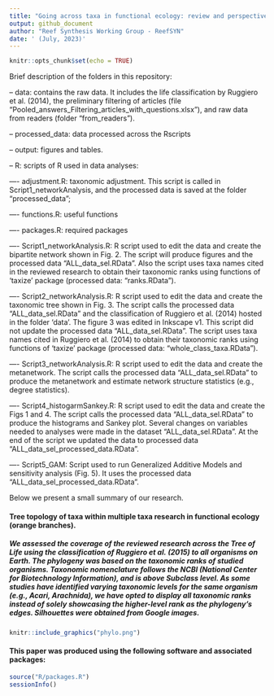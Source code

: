```yaml
---
title: "Going across taxa in functional ecology: review and perspectives of an emerging field"
output: github_document
author: "Reef Synthesis Working Group - ReefSYN"
date: ' (July, 2023)'
---
```



<!-- README.md is generated from README.Rmd. Please edit that file -->

<!-- badges: start -->
<!-- badges: end -->


```r
knitr::opts_chunk$set(echo = TRUE)
```

Brief description of the folders in this repository:

-- data: contains the raw data. It includes the life classification by Ruggiero et al. (2014), the preliminary filtering of articles (file "Pooled_answers_Filtering_articles_with_questions.xlsx"), and raw data from readers (folder "from_readers").

-- processed_data: data processed across the Rscripts

-- output: figures and tables.

-- R: scripts of R used in data analyses:

---- adjustment.R: taxonomic adjustment. This script is called in Script1_networkAnalysis, and the processed data is saved at the folder "processed_data";

---- functions.R: useful functions

---- packages.R: required packages

---- Script1_networkAnalysis.R: R script used to edit the data and create the bipartite network shown in Fig. 2. The script will produce figures and the processed data "ALL_data_sel.RData". Also the script uses taxa names cited in the reviewed research to obtain their taxonomic ranks using functions of 'taxize' package (processed data: "ranks.RData"). 

---- Script2_networkAnalysis.R: R script used to edit the data and create the taxonomic tree shown in Fig. 3. The script calls the processed data "ALL_data_sel.RData" and the classification of Ruggiero et al. (2014) hosted in the folder 'data'. The figure 3 was edited in Inkscape v1. This script did not update the processed data "ALL_data_sel.RData". The script uses taxa names cited in Ruggiero et al. (2014) to obtain their taxonomic ranks using functions of 'taxize' package (processed data: "whole_class_taxa.RData"). 

---- Script3_networkAnalysis.R: R script used to edit the data and create the metanetwork. The script calls the processed data "ALL_data_sel.RData" to produce the metanetwork and estimate network structure statistics (e.g., degree statistics). 

---- Script4_histogarmSankey.R: R script used to edit the data and create the Figs 1 and 4. The script calls the processed data "ALL_data_sel.RData" to produce the histograms and Sankey plot. Several changes on variables needed to analyses were made in the dataset "ALL_data_sel.RData". At the end of the script we updated the data to processed data "ALL_data_sel_processed_data.RData".

---- Script5_GAM: Script used to run Generalized Additive Models and sensitivity analysis (Fig. 5). It uses the processed data "ALL_data_sel_processed_data.RData".

Below we present a small summary of our research.

#### Tree topology of taxa within multiple taxa research in functional ecology (orange branches). 
##### We assessed the coverage of the reviewed research across the Tree of Life using the classification of Ruggiero et al. (2015) to all organisms on Earth. The phylogeny was based on the taxonomic ranks of studied organisms. Taxonomic nomenclature follows the NCBI (National Center for Biotechnology Information), and is above Subclass level. As some studies have identified varying taxonomic levels for the same organism (e.g., Acari, Arachnida), we have opted to display all taxonomic ranks instead of solely showcasing the higher-level rank as the phylogeny's edges. Silhouettes were obtained from Google images. 

```r
knitr::include_graphics("phylo.png")
```

#### This paper was produced using the following software and associated packages:

```r

source("R/packages.R")
sessionInfo()


```

